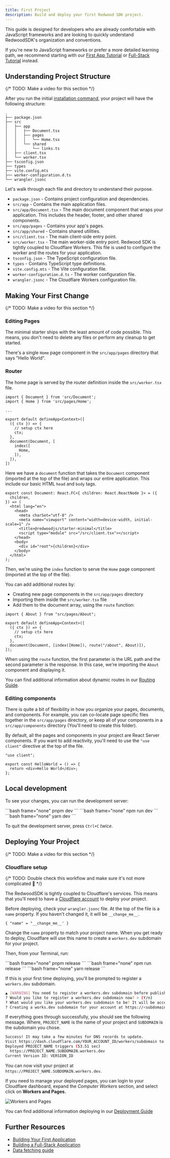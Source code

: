 ```yaml
---
title: First Project
description: Build and deploy your first Redwood SDK project.
---
```



This guide is designed for developers who are already comfortable with JavaScript frameworks and are looking to quickly understand RedwoodSDK's organization and conventions.

If you're new to JavaScript frameworks or prefer a more detailed learning path, we recommend starting with our [First App Tutorial](/tutorials/first-app) or [Full-Stack Tutorial](/tutorials/full-stack) instead.

## Understanding Project Structure

{/* TODO: Make a video for this section */}

After you run the initial [installation command](/getting-started/installation), your project will have the following structure:

```text frame="none"
.
├── package.json
├── src
│   ├── app
│   │   ├── Document.tsx
│   │   ├── pages
│   │   │   └── Home.tsx
│   │   └── shared
│   │       └── links.ts
│   ├── client.tsx
│   └── worker.tsx
├── tsconfig.json
├── types
├── vite.config.mts
├── worker-configuration.d.ts
└── wrangler.jsonc
```

Let's walk through each file and directory to understand their purpose.

- `package.json` - Contains project configuration and dependencies.
- `src/app` - Contains the main application files.
- `src/app/Document.tsx` - The main document component that wraps your application. This includes the header, footer, and other shared components.
- `src/app/pages` - Contains your app's pages.
- `src/app/shared` - Contains shared utilities.
- `src/client.tsx` - The main client-side entry point.
- `src/worker.tsx` - The main worker-side entry point. Redwood SDK is tightly coupled to Cloudflare Workers. This file is used to configure the worker and the routes for your application.
- `tsconfig.json` - The TypeScript configuration file.
- `types` - Contains TypeScript type definitions.
- `vite.config.mts` - The Vite configuration file.
- `worker-configuration.d.ts` - The worker configuration file.
- `wrangler.jsonc` - The Cloudflare Workers configuration file.

## Making Your First Change

{/* TODO: Make a video for this section */}

### Editing Pages

The minimal starter ships with the least amount of code possible. This means, you don't need to delete any files or perform any cleanup to get started.

There's a single `Home` page component in the `src/app/pages` directory that says "Hello World".

### Router

The home page is served by the router definition inside the `src/worker.tsx` file.

```tsx
import { Document } from 'src/Document';
import { Home } from 'src/pages/Home';

...

export default defineApp<Context>([
  ({ ctx }) => {
    // setup ctx here
    ctx;
  },
  document(Document, [
    index([
      Home,
    ]),
  ]),
])
```

Here we have a `document` function that takes the `Document` component (imported at the top of the file) and wraps our entire application. This include our basic HTML `head` and `body` tags.

```tsx
export const Document: React.FC<{ children: React.ReactNode }> = ({
  children,
}) => (
  <html lang="en">
    <head>
      <meta charSet="utf-8" />
      <meta name="viewport" content="width=device-width, initial-scale=1" />
      <title>@redwoodjs/starter-minimal</title>
      <script type="module" src="/src/client.tsx"></script>
    </head>
    <body>
      <div id="root">{children}</div>
    </body>
  </html>
);
```

Then, we're using the `index` function to serve the `Home` page component (imported at the top of the file).

You can add additional routes by:

- Creating new page components in the `src/app/pages` directory
- Importing them inside the `src/worker.tsx` file
- Add them to the document array, using the `route` function:

```tsx
import { About } from "src/pages/About";

export default defineApp<Context>([
  ({ ctx }) => {
    // setup ctx here
    ctx;
  },
  document(Document, [index([Home]), route("/about", About)]),
]);
```

When using the `route` function, the first parameter is the URL path and the second parameter is the response. In this case, we're importing the `About` component and displaying it.

You can find additional information about dynamic routes in our [Routing Guide](/guides/routing/).

### Editing components

There is quite a bit of flexibility in how you organize your pages, documents, and components. For example, you can co-locate page specific files together in the `src/app/pages` directory, or keep all of your components in a `src/app/components` directory (You'll need to create this folder).

By default, all the pages and components in your project are React Server components. If you want to add reactivity, you'll need to use the `"use client"` directive at the top of the file.

```tsx
"use client";

export const HelloWorld = () => {
  return <div>Hello World</div>;
};
```

## Local development

To see your changes, you can run the development server:

<Tabs>
  <TabItem label="pnpm">```bash frame="none" pnpm dev ```</TabItem>
  <TabItem label="npm">```bash frame="none" npm run dev ```</TabItem>
  <TabItem label="yarn">```bash frame="none" yarn dev ```</TabItem>
</Tabs>

To quit the development server, press `Ctrl+C` _twice_.

## Deploying Your Project

{/* TODO: Make a video for this section */}

### Cloudflare setup

{/* TODO: Double check this workflow and make sure it's not more complicated 🤪 */}

The RedwoodSDK is tightly coupled to Cloudflare's services. This means that you'll need to have a [Cloudflare account](https://www.cloudflare.com/plans/) to deploy your project.

Before deploying, check your `wrangler.jsonc` file. At the top of the file is a `name` property. If you haven't changed it, it will be `__change_me__`.

```jsonc title="wrangler.jsonc"
{ "name" = "__change_me__' }
```

Change the `name` property to match your project name. When you get ready to deploy, Cloudflare will use this name to create a `workers.dev` subdomain for your project.

Then, from your Terminal, run:

<Tabs>
  <TabItem label="pnpm">```bash frame="none" pnpm release ```</TabItem>
  <TabItem label="npm">```bash frame="none" npm run release ```</TabItem>
  <TabItem label="yarn">```bash frame="none" yarn release ```</TabItem>
</Tabs>

If this is your first time deploying, you'll be prompted to register a `workers.dev` subdomain.

```bash frame="none"
▲ [WARNING] You need to register a workers.dev subdomain before publishing to workers.dev
? Would you like to register a workers.dev subdomain now? > (Y/n)
? What would you like your workers.dev subdomain to be? It will be accessible at https://<subdomain>.workers.dev >
? Creating a works.dev subdomain for your account at https://<subdomain>.workers.dev. Ok to proceed? > (Y/n)
```

If everything goes through successfully, you should see the following message. Where, `PROJECT_NAME` is the name of your project and `SUBDOMAIN` is the subdomain you chose.

```bash frame="none"
Success! It may take a few minutes for DNS records to update.
Visit https://dash.cloudflare.com/YOUR_ACCOUNT_ID/workers/subdomain to edit your workers.dev subdomain
Deployed PROJECT_NAME triggers (53.51 sec)
  https://PROJECT_NAME.SUBDOMAIN.workers.dev
Current Version ID: VERSION_ID
```

You can now visit your project at `https://PROJECT_NAME.SUBDOMAIN.workers.dev`.

If you need to manage your deployed pages, you can login to your Cloudflare dashboard, expand the _Computer Workers_ section, and select click on **Workers and Pages.**

![Workers and Pages](./images/workers-pages.png)

You can find additional information deploying in our [Deployment Guide](/guides/deployment/cloudflare)

## Further Resources

- [Building Your First Application](/tutorial/first)
- [Building a Full-Stack Application](/tutorial/full-stack)
- [Data fetching guide](/guides/db-data/crud)
